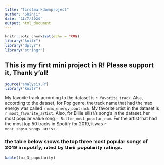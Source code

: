 ```yaml
---
title: "firstmarkdownproject"
author: "Shinji"
date: "11/7/2020"
output: html_document
---
```


```r
knitr::opts_chunk$set(echo = TRUE)
library("knitr")
library("dplyr")
library("stringr")
```

## This is my first mini project in R! Please support it, Thank y'all!

```r
source("analysis.R")
library("knitr")
```

My favorite track according to the dataset is `r favorite_track`. Also, according to the dataset, for Pop genre, the track name that had the max energy was called
`r max_energy_poptrack`. My favorite artist in the dataset is `r most_favorite_artist`. Also, for Billie eilish's song's in the dataset, her most popular value song 
`r Billie_most_popular_num`. For the artist that had the most top 50 tracks in Spotify for 2019, it was `r most_top50_songs_artist`. 


### the table below shows the top three most popular songs of 2019 in spotify, rated by their popularity ratings. 

```r
kable(top_3_popularity)
```


